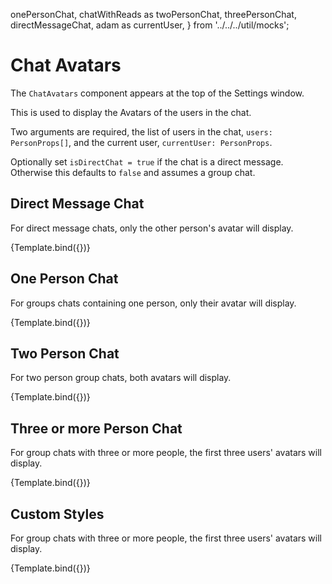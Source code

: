 
  onePersonChat,
  chatWithReads as twoPersonChat,
  threePersonChat,
  directMessageChat,
  adam as currentUser,
} from '../../../util/mocks';

<Meta title="ChatEngine/ChatSettings/Chat Avatars" component={ChatAvatars} />


# Chat Avatars

The `ChatAvatars` component appears at the top of the Settings window.

This is used to display the Avatars of the users in the chat.

Two arguments are required, the list of users in the chat, `users: PersonProps[]`, and the current user, `currentUser: PersonProps`.

Optionally set `isDirectChat = true` if the chat is a direct message. Otherwise this defaults to `false` and assumes a group chat.

## Direct Message Chat

For direct message chats, only the other person's avatar will display.

<Canvas>
  <Story
    name="Direct Message"
    args={{
      users: directMessageChat.people,
      currentUser: currentUser,
      isDirectChat: true,
    }}
  >
    {Template.bind({})}
  </Story>
</Canvas>

## One Person Chat

For groups chats containing one person, only their avatar will display.

<Canvas>
  <Story
    name="One Person"
    args={{
      users: onePersonChat.people,
      currentUser: currentUser,
    }}
  >
    {Template.bind({})}
  </Story>
</Canvas>

## Two Person Chat

For two person group chats, both avatars will display.

<Canvas>
  <Story
    name="Two People"
    args={{
      users: twoPersonChat.people,
      currentUser: currentUser,
    }}
  >
    {Template.bind({})}
  </Story>
</Canvas>

## Three or more Person Chat

For group chats with three or more people, the first three users' avatars will display.

<Canvas>
  <Story
    name="Three People"
    args={{
      users: threePersonChat.people,
      currentUser: currentUser,
    }}
  >
    {Template.bind({})}
  </Story>
</Canvas>

## Custom Styles

For group chats with three or more people, the first three users' avatars will display.

<Canvas>
  <Story
    name="Custom Styles"
    args={{
      users: threePersonChat.people,
      currentUser: currentUser,
      chatAvatarsStyle: { border: '2px solid orange' },
      threeAvatarsStyle: {
        avatarOne: { border: '2px solid red' },
        avatarTwo: { border: '2px solid blue' },
        avatarThree: { border: '2px solid green' },
      },
    }}
  >
    {Template.bind({})}
  </Story>
</Canvas>
